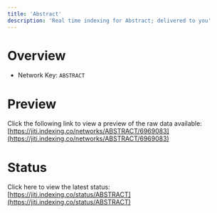 ```yaml
---
title: 'Abstract'
description: 'Real time indexing for Abstract; delivered to you'
---
```


# Overview
- Network Key: `ABSTRACT`

# Preview
Click the following link to view a preview of the raw data available: [https://jiti.indexing.co/networks/ABSTRACT/6969083](https://jiti.indexing.co/networks/ABSTRACT/6969083)

# Status
Click here to view the latest status: [https://jiti.indexing.co/status/ABSTRACT](https://jiti.indexing.co/status/ABSTRACT)
